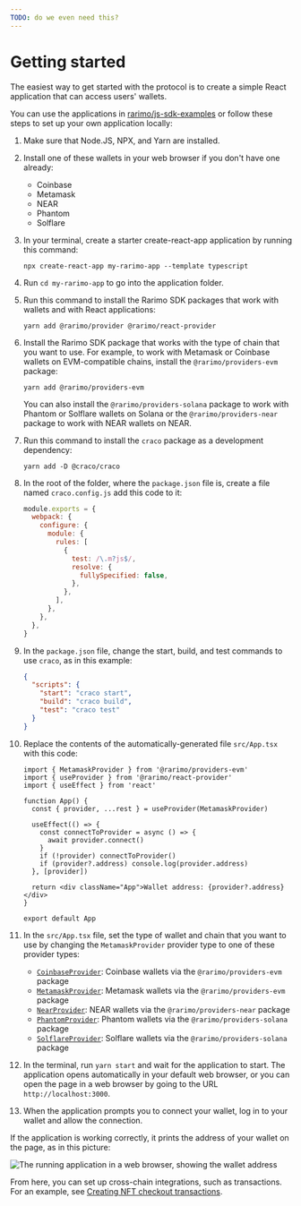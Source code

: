 ```yaml
---
TODO: do we even need this?
---
```


# Getting started

The easiest way to get started with the protocol is to create a simple React application that can access users' wallets.

You can use the applications in [rarimo/js-sdk-examples](https://github.com/rarimo/js-sdk-examples) or follow these steps to set up your own application locally:

1. Make sure that Node.JS, NPX, and Yarn are installed.

1. Install one of these wallets in your web browser if you don't have one already:

   - Coinbase
   - Metamask
   - NEAR
   - Phantom
   - Solflare

1. In your terminal, create a starter create-react-app application by running this command:

   ```shell
   npx create-react-app my-rarimo-app --template typescript
   ```

1. Run `cd my-rarimo-app` to go into the application folder.

1. Run this command to install the Rarimo SDK packages that work with wallets and with React applications:

   ```shell
   yarn add @rarimo/provider @rarimo/react-provider
   ```

1. Install the Rarimo SDK package that works with the type of chain that you want to use.
   For example, to work with Metamask or Coinbase wallets on EVM-compatible chains, install the `@rarimo/providers-evm` package:

   ```shell
   yarn add @rarimo/providers-evm
   ```

   You can also install the `@rarimo/providers-solana` package to work with Phantom or Solflare wallets on Solana or the `@rarimo/providers-near` package to work with NEAR wallets on NEAR.

1. Run this command to install the `craco` package as a development dependency:

   ```shell
   yarn add -D @craco/craco
   ```

1. In the root of the folder, where the `package.json` file is, create a file named `craco.config.js` add this code to it:

   ```js
   module.exports = {
     webpack: {
       configure: {
         module: {
           rules: [
             {
               test: /\.m?js$/,
               resolve: {
                 fullySpecified: false,
               },
             },
           ],
         },
       },
     },
   }
   ```

1. In the `package.json` file, change the start, build, and test commands to use `craco`, as in this example:

   ```json
   {
     "scripts": {
       "start": "craco start",
       "build": "craco build",
       "test": "craco test"
     }
   }
   ```

1. Replace the contents of the automatically-generated file `src/App.tsx` with this code:

   ```tsx
   import { MetamaskProvider } from '@rarimo/providers-evm'
   import { useProvider } from '@rarimo/react-provider'
   import { useEffect } from 'react'

   function App() {
     const { provider, ...rest } = useProvider(MetamaskProvider)

     useEffect(() => {
       const connectToProvider = async () => {
         await provider.connect()
       }
       if (!provider) connectToProvider()
       if (provider?.address) console.log(provider.address)
     }, [provider])

     return <div className="App">Wallet address: {provider?.address}</div>
   }

   export default App
   ```

1. In the `src/App.tsx` file, set the type of wallet and chain that you want to use by changing the `MetamaskProvider` provider type to one of these provider types:

   - [`CoinbaseProvider`](https://rarimo.github.io/js-sdk/classes/_rarimo_providers_evm.CoinbaseProvider.html): Coinbase wallets via the `@rarimo/providers-evm` package
   - [`MetamaskProvider`](https://rarimo.github.io/js-sdk/classes/_rarimo_providers_evm.MetamaskProvider.html): Metamask wallets via the `@rarimo/providers-evm` package
   - [`NearProvider`](https://rarimo.github.io/js-sdk/classes/_rarimo_providers_near.NearProvider.html): NEAR wallets via the `@rarimo/providers-near` package
   - [`PhantomProvider`](https://rarimo.github.io/js-sdk/classes/_rarimo_providers_solana.PhantomProvider.html): Phantom wallets via the `@rarimo/providers-solana` package
   - [`SolflareProvider`](https://rarimo.github.io/js-sdk/classes/_rarimo_providers_solana.SolflareProvider.html): Solflare wallets via the `@rarimo/providers-solana` package

1. In the terminal, run `yarn start` and wait for the application to start.
   The application opens automatically in your default web browser, or you can open the page in a web browser by going to the URL `http://localhost:3000`.

1. When the application prompts you to connect your wallet, log in to your wallet and allow the connection.

If the application is working correctly, it prints the address of your wallet on the page, as in this picture:

![The running application in a web browser, showing the wallet address](/img/getting-started-wallet-address.png)

From here, you can set up cross-chain integrations, such as transactions.
For an example, see [Creating NFT checkout transactions](./tutorials/creating-transactions).
